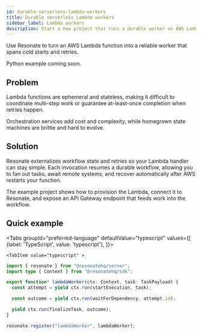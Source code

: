 ```yaml
---
id: durable-serverless-lambda-workers
title: Durable serverless Lambda workers
sidebar_label: Lambda workers
description: Start a new project that runs a durable worker on AWS Lambda without losing in-flight progress.
---
```


Use Resonate to turn an AWS Lambda function into a reliable worker that spans cold starts and retries.

Python example coming soon.


<CloneRepoGrid>
  <CloneRepoCard
    sdk="TypeScript SDK"
    description="Durable serverless Lambda worker project example"
    link="https://github.com/resonatehq-examples/example-durable-serverless-lambda-workers-ts"
  />
</CloneRepoGrid>

## Problem

Lambda functions are ephemeral and stateless, making it difficult to coordinate multi-step work or guarantee at-least-once completion when retries happen.

Orchestration services add cost and complexity, while homegrown state machines are brittle and hard to evolve.

## Solution

Resonate externalizes workflow state and retries so your Lambda handler can stay simple. Each invocation resumes a durable workflow, allowing you to fan out tasks, await remote systems, and recover automatically after AWS restarts your function.

The example project shows how to provision the Lambda, connect it to Resonate, and expose an API Gateway endpoint that feeds work into the workflow.

## Quick example


<Tabs
    groupId="preferred-language"
    defaultValue="typescript"
    values={[
        {label: 'TypeScript', value: 'typescript'},
    ]}>

    <TabItem value="typescript" >

```typescript
import { resonate } from "@resonatehq/server";
import type { Context } from "@resonatehq/sdk";

export function* lambdaWorker(ctx: Context, task: TaskPayload) {
  const attempt = yield ctx.run(startExecution, task);

  const outcome = yield ctx.run(waitForDependency, attempt.id);

  yield ctx.run(finalizeTask, outcome);
}

resonate.register("lambdaWorker", lambdaWorker);
```

  </TabItem>

</Tabs>
